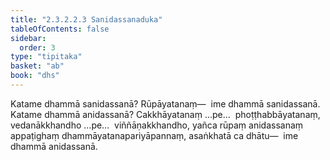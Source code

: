 ```yaml
---
title: "2.3.2.2.3 Sanidassanaduka"
tableOfContents: false
sidebar:
  order: 3
type: "tipitaka"
basket: "ab"
book: "dhs"
---
```



<DynamicBreadcrumb />

<Division number="1093" book="dhs" bookNo="29" page="219">

<Paragraph number="1762" book="dhs">
Katame dhammā sanidassanā? Rūpāyatanaṃ—  ime dhammā sanidassanā.
</Paragraph>

</Division>
<Division number="1094" book="dhs" bookNo="29" page="220">

<Paragraph number="1763" book="dhs">
Katame dhammā anidassanā? Cakkhāyatanaṃ …pe…  phoṭṭhabbāyatanaṃ, vedanākkhandho …pe…  viññāṇakkhandho, yañca rūpaṃ anidassanaṃ appaṭighaṃ dhammāyatanapariyāpannaṃ, asaṅkhatā ca dhātu—  ime dhammā anidassanā.
</Paragraph>
</Division>